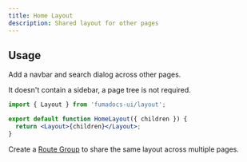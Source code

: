 ```yaml
---
title: Home Layout
description: Shared layout for other pages
---
```



## Usage

Add a navbar and search dialog across other pages.

It doesn't contain a sidebar, a page tree is not required.

```jsx
import { Layout } from 'fumadocs-ui/layout';

export default function HomeLayout({ children }) {
  return <Layout>{children}</Layout>;
}
```

Create a [Route Group](https://nextjs.org/docs/app/building-your-application/routing/route-groups) to share the same layout across multiple pages.

<Files>
  <Folder name="(home)" defaultOpen>
    <File name="page.tsx" />
    <File name="layout.tsx" />
  </Folder>
  <Folder name="/docs">
    <Folder name={'[[..slugs]]'}>
      <File name="page.tsx" />
    </Folder>
    <File name="layout.tsx" />
  </Folder>
</Files>
